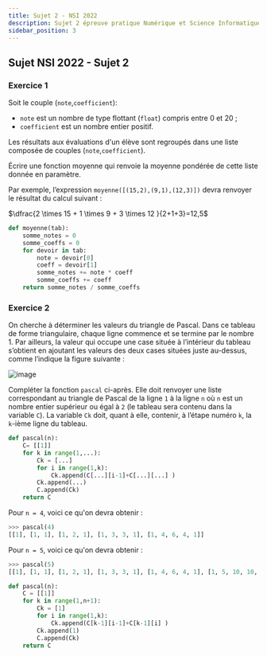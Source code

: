 ```yaml
---
title: Sujet 2 - NSI 2022
description: Sujet 2 épreuve pratique Numérique et Science Informatique 2022
sidebar_position: 3
---
```



## Sujet NSI 2022 - Sujet 2

### Exercice 1

<Tabs>
  <TabItem value="sujet" label="Sujet" default>

Soit le couple (`note`,`coefficient`):

- `note` est un nombre de type flottant (`float`) compris entre 0 et 20 ;
- `coefficient` est un nombre entier positif.

Les résultats aux évaluations d'un élève sont regroupés dans une liste composée de
couples (`note`,`coefficient`).

Écrire une fonction moyenne qui renvoie la moyenne pondérée de cette liste donnée en
paramètre.

Par exemple, l’expression `moyenne([(15,2),(9,1),(12,3)])` devra renvoyer le
résultat du calcul suivant :

$\dfrac{2 \times 15 + 1 \times 9 + 3 \times 12 }{2+1+3}=12,5$

  </TabItem>
  <TabItem value="correction" label="Correction">

```python
def moyenne(tab):
    somme_notes = 0
    somme_coeffs = 0
    for devoir in tab:
        note = devoir[0]
        coeff = devoir[1]
        somme_notes += note * coeff
        somme_coeffs += coeff
    return somme_notes / somme_coeffs
```

  </TabItem>
  
</Tabs>

### Exercice 2

<Tabs>
  <TabItem value="sujet" label="Sujet" default>

On cherche à déterminer les valeurs du triangle de Pascal. Dans ce tableau de forme
triangulaire, chaque ligne commence et se termine par le nombre 1. Par ailleurs, la valeur
qui occupe une case située à l’intérieur du tableau s’obtient en ajoutant les valeurs des
deux cases situées juste au-dessus, comme l’indique la figure suivante :

![image](data/img9_2t.png)

Compléter la fonction `pascal` ci-après. Elle doit renvoyer une liste correspondant au
triangle de Pascal de la ligne `1` à la ligne `n` où `n` est un nombre entier supérieur ou égal à
`2` (le tableau sera contenu dans la variable `C`). La variable `Ck` doit, quant à elle, contenir,
à l’étape numéro `k`, la `k`-ième ligne du tableau.

```python
def pascal(n):
    C= [[1]]
    for k in range(1,...):
        Ck = [...]
        for i in range(1,k):
            Ck.append(C[...][i-1]+C[...][...] )
        Ck.append(...)
        C.append(Ck)
    return C
```

Pour `n = 4`, voici ce qu'on devra obtenir :

```python
>>> pascal(4)
[[1], [1, 1], [1, 2, 1], [1, 3, 3, 1], [1, 4, 6, 4, 1]]
```

Pour `n = 5`, voici ce qu'on devra obtenir :

```python
>>> pascal(5)
[[1], [1, 1], [1, 2, 1], [1, 3, 3, 1], [1, 4, 6, 4, 1], [1, 5, 10, 10, 5, 1]]
```

  </TabItem>
  <TabItem value="correction" label="Correction">

```python linenums='1'
def pascal(n):
    C = [[1]]
    for k in range(1,n+1):
        Ck = [1]
        for i in range(1,k):
            Ck.append(C[k-1][i-1]+C[k-1][i] )
        Ck.append(1)
        C.append(Ck)
    return C
```

  </TabItem>
  
</Tabs>
